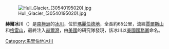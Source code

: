 {{unreferenced|time=2013-10-27T08:45:48+00:00}}
{{coord|75|5|S|137|15|W|source:GNIS|display=title}}
[[File:Hull_Glacier_(30540195020).jpg|thumb]]

'''赫爾冰川'''（{{lang-en|Hull Glacier}}）是[[南極洲|南極洲]]的[[冰川|冰川]]，位於[[瑪麗伯德地|瑪麗伯德地]]，全長約65公里，流經[[賈爾斯山|賈爾斯山]]和[[格雷山|格雷山]]，最終注入[[赫爾灣|赫爾灣]]，由[[美國|美國]]的研究隊發現，該冰川以[[美國國務卿|美國國務卿]]命名。

{{DEFAULTSORT:Hull Glacier}}
[[Category:馬里伯地冰川|Category:馬里伯地冰川]]


{{MarieByrdLand-geo-stub}}